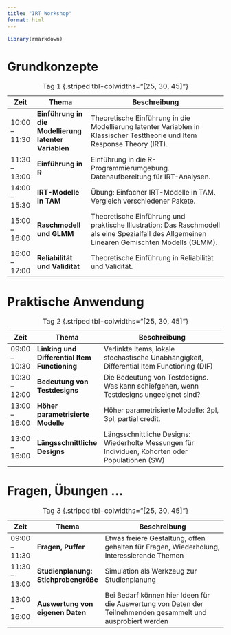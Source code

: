 ```yaml
---
title: "IRT Workshop"
format: html
---
```

```r
library(rmarkdown)
```
# Grundkonzepte

| Zeit          | Thema                                               | Beschreibung                                                                                                                                |
|---------------|-----------------------------------------------------|--------------------------------------------------------------------------------------------------------------------------------------------|
| 10:00 – 11:30 | **Einführung in die Modellierung latenter Variablen** | Theoretische Einführung in die Modellierung latenter Variablen in Klassischer Testtheorie und Item Response Theory (IRT).                   |
| 11:30 – 13:00 | **Einführung in R**                       | Einführung in die R-Programmierumgebung. Datenaufbereitung für IRT-Analysen.                                                                |
| 14:00 – 15:30 | **IRT-Modelle in TAM**                    | Übung: Einfacher IRT-Modelle in TAM. Vergleich verschiedener Pakete.                                                                        |
| 15:00 – 16:00 | **Raschmodell und GLMM**                  | Theoretische Einführung und praktische Illustration: Das Raschmodell als eine Spezialfall des Allgemeinen Linearen Gemischten Modells (GLMM).|
| 16:00 – 17:00 | **Reliabilität und Validität**            | Theoretische Einführung in Reliabilität und Validität.                                                                                       |

: Tag 1 {.striped tbl-colwidths="[25, 30, 45]"}

# Praktische Anwendung

| Zeit          | Thema                                               | Beschreibung                                                                                                                                |
|---------------|-----------------------------------------------------|--------------------------------------------------------------------------------------------------------------------------------------------|
| 09:00 – 10:30 | **Linking und Differential Item Functioning**  | Verlinkte Items, lokale stochastische Unabhängigkeit, Differential Item Functioning (DIF)                                                  |
| 10:30 – 12:00 | **Bedeutung von Testdesigns**              | Die Bedeutung von Testdesigns. Was kann schiefgehen, wenn Testdesigns ungeeignet sind?                                                     |
| 13:00 – 16:00 | **Höher parametrisierte Modelle**          | Höher parametrisierte Modelle: 2pl, 3pl, partial credit.                                                                                   |
| 13:00 – 16:00 | **Längsschnittliche Designs**              | Längsschnittliche Designs: Wiederholte Messungen für Individuen, Kohorten oder Populationen (SW)                                           |

: Tag 2 {.striped tbl-colwidths="[25, 30, 45]"}

# Fragen, Übungen ...

| Zeit          | Thema                                               | Beschreibung                                                                                                                                |
|---------------|-----------------------------------------------------|--------------------------------------------------------------------------------------------------------------------------------------------|
| 09:00 – 11:30 | **Fragen, Puffer**                        | Etwas freiere Gestaltung, offen gehalten für Fragen, Wiederholung, Interessierende Themen                                                  |
| 11:30 – 13:00 | **Studienplanung: Stichprobengröße**      | Simulation als Werkzeug zur Studienplanung                                                                                                 |
| 13:00 – 16:00 | **Auswertung von eigenen Daten**          | Bei Bedarf können hier Ideen für die Auswertung von Daten der Teilnehmenden gesammelt und ausprobiert werden                               |

: Tag 3 {.striped tbl-colwidths="[25, 30, 45]"}
